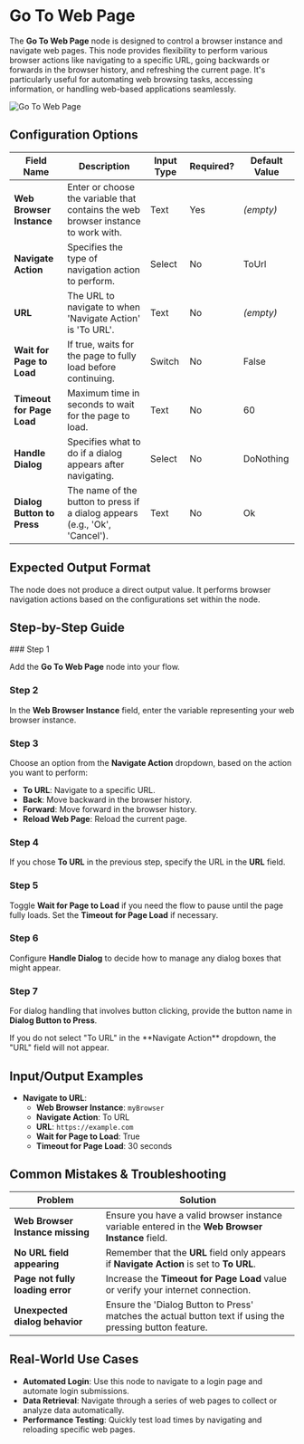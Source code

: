 
# Go To Web Page

The **Go To Web Page** node is designed to control a browser instance and navigate web pages. This node provides flexibility to perform various browser actions like navigating to a specific URL, going backwards or forwards in the browser history, and refreshing the current page. It's particularly useful for automating web browsing tasks, accessing information, or handling web-based applications seamlessly.

![Go To Web Page](./go-to-web-page.png)

## Configuration Options

| Field Name                 | Description                                                                       | Input Type | Required? | Default Value |
| -------------------------- | --------------------------------------------------------------------------------- | ---------- | --------- | ------------- |
| **Web Browser Instance**   | Enter or choose the variable that contains the web browser instance to work with. | Text       | Yes       | _(empty)_     |
| **Navigate Action**        | Specifies the type of navigation action to perform.                               | Select     | No        | ToUrl         |
| **URL**                    | The URL to navigate to when 'Navigate Action' is 'To URL'.                        | Text       | No        | _(empty)_     |
| **Wait for Page to Load**  | If true, waits for the page to fully load before continuing.                      | Switch     | No        | False         |
| **Timeout for Page Load**  | Maximum time in seconds to wait for the page to load.                             | Text       | No        | 60            |
| **Handle Dialog**          | Specifies what to do if a dialog appears after navigating.                        | Select     | No        | DoNothing     |
| **Dialog Button to Press** | The name of the button to press if a dialog appears (e.g., 'Ok', 'Cancel').       | Text       | No        | Ok            |

## Expected Output Format

The node does not produce a direct output value. It performs browser navigation actions based on the configurations set within the node.

## Step-by-Step Guide

<Steps>
### Step 1

Add the **Go To Web Page** node into your flow.

### Step 2

In the **Web Browser Instance** field, enter the variable representing your web browser instance.

### Step 3

Choose an option from the **Navigate Action** dropdown, based on the action you want to perform:

- **To URL**: Navigate to a specific URL.
- **Back**: Move backward in the browser history.
- **Forward**: Move forward in the browser history.
- **Reload Web Page**: Reload the current page.

### Step 4

If you chose **To URL** in the previous step, specify the URL in the **URL** field.

### Step 5

Toggle **Wait for Page to Load** if you need the flow to pause until the page fully loads. Set the **Timeout for Page Load** if necessary.

### Step 6

Configure **Handle Dialog** to decide how to manage any dialog boxes that might appear.

### Step 7

For dialog handling that involves button clicking, provide the button name in **Dialog Button to Press**.

</Steps>

<Callout type="info" title="Note">
  If you do not select "To URL" in the **Navigate Action** dropdown, the "URL"
  field will not appear.
</Callout>

## Input/Output Examples

- **Navigate to URL**:
  - **Web Browser Instance**: `myBrowser`
  - **Navigate Action**: To URL
  - **URL**: `https://example.com`
  - **Wait for Page to Load**: True
  - **Timeout for Page Load**: 30 seconds

## Common Mistakes & Troubleshooting

| Problem                          | Solution                                                                                                 |
| -------------------------------- | -------------------------------------------------------------------------------------------------------- |
| **Web Browser Instance missing** | Ensure you have a valid browser instance variable entered in the **Web Browser Instance** field.         |
| **No URL field appearing**       | Remember that the **URL** field only appears if **Navigate Action** is set to **To URL**.                |
| **Page not fully loading error** | Increase the **Timeout for Page Load** value or verify your internet connection.                         |
| **Unexpected dialog behavior**   | Ensure the 'Dialog Button to Press' matches the actual button text if using the pressing button feature. |

## Real-World Use Cases

- **Automated Login**: Use this node to navigate to a login page and automate login submissions.
- **Data Retrieval**: Navigate through a series of web pages to collect or analyze data automatically.
- **Performance Testing**: Quickly test load times by navigating and reloading specific web pages.
